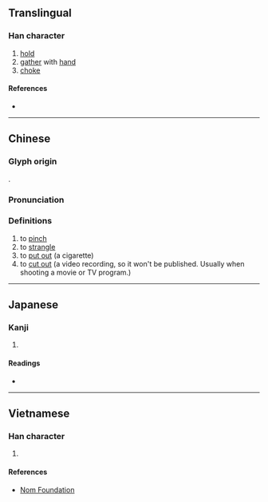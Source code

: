 {{character info/new}}
==Translingual==

===Han character===
{{Han char|rn=64|rad=手|as=08|sn=11|four=57077|canj=QNHX|ids=⿰扌臽}}

# [[hold]]
# [[gather]] with [[hand]]
# [[choke]]

====References====
* {{Han ref|kx=0437.110|dkj=12253|dj=0787.010|hdz=31902.070|uh=6390|ud=25488|bh=D574|bd=54644}}

----

==Chinese==
{{zh-forms}}

===Glyph origin===
{{Han etym}}
{{Han compound|手|alt1=扌|臽|ls=psc|ls2=ic|c1=s|c2=p|t1=hand|t2=hole|no_och2=1}}.

===Pronunciation===
{{zh-pron
|m=qiā
|ma=Zh-qia.ogg
|c=haap3
|h=pfs=khang
|md=
|mn=ml:khap/qz,xm,zz:khiap
|mn_note=khap - literary; khiap - vernacular
|w=
|mc=y
|oc=y
|cat=
}}

===Definitions===
{{zh-hanzi}}

# to [[pinch]]
# to [[strangle]]
# to [[put out]] (a cigarette)
# to [[cut out]] (a video recording, so it won't be published. Usually when shooting a movie or TV program.)

----

==Japanese==

===Kanji===
{{ja-kanji|grade=|rs=手08}}

# {{defn|lang=ja|sort=手08}}

====Readings====
* {{ja-readings|on=[[こう]] (kō), [[きょう]] (kyō)|kun=[[つまむ]] (tsumamu)}}

----

==Vietnamese==

===Han character===
{{vi-readings|rs=手08|hanviet=[[kháp]], [[khắp]]}}

# {{defn|lang=vi|sort=手08}}

====References====
* [http://nomfoundation.org/common/nom_details.php?codepoint=6390 Nom Foundation]